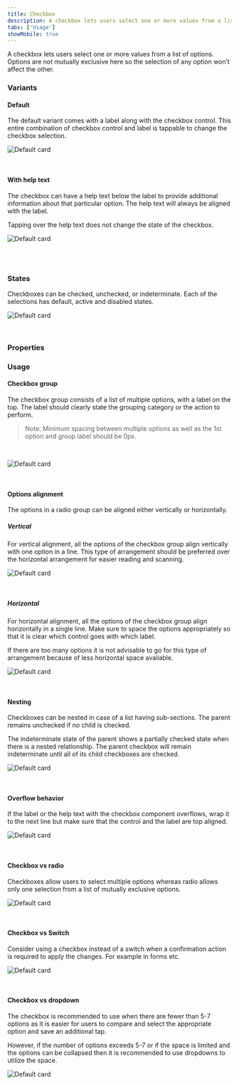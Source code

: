 ```yaml
---
title: Checkbox
description: A checkbox lets users select one or more values from a list of options. 
tabs: ['Usage']
showMobile: true
---
```


A checkbox lets users select one or more values from a list of options. Options are not mutually exclusive here so the selection of any option won’t affect the other.

### Variants

#### Default

The default variant comes with a label along with the checkbox control. This entire combination of checkbox control and label is tappable to change the checkbox selection.

![Default card](./images/checkbox-1.png)

<br/>

#### With help text

The checkbox can have a help text below the label to provide additional information about that particular option. The help text will always be aligned with the label. 

Tapping over the help text does not change the state of the checkbox.

![Default card](./images/checkbox-2.png)

<br/>
<br/>

### States

Checkboxes can be checked, unchecked, or indeterminate. Each of the selections has default, active and disabled states. 

![Default card](./images/checkbox-3.png)

<br/>

### Properties



### Usage

#### Checkbox group

The checkbox group consists of a list of multiple options, with a label on the top. The label should clearly state the grouping category or the action to perform.

> Note: Minimum spacing between multiple options as well as the 1st option and group label should be 0px.

<br/>

![Default card](./images/checkbox-4.png)

<br/>

#### Options alignment

The options in a radio group can be aligned either vertically or horizontally. 

##### Vertical 

For vertical alignment, all the options of the checkbox group align vertically with one option in a line. This type of arrangement should be preferred over the horizontal arrangement for easier reading and scanning.

![Default card](./images/checkbox-5.png)

<br/>

##### Horizontal

For horizontal alignment, all the options of the checkbox group align horizontally in a single line. Make sure to space the options appropriately so that it is clear which control goes with which label. 

If there are too many options it is not advisable to go for this type of arrangement because of less horizontal space available.

![Default card](./images/checkbox-6.png)

<br/>

#### Nesting

Checkboxes can be nested in case of a list having sub-sections. The parent remains unchecked if no child is checked. 

The indeterminate state of the parent shows a partially checked state when there is a nested relationship. The parent checkbox will remain indeterminate until all of its child checkboxes are checked.

![Default card](./images/checkbox-7.png)

<br/>

#### Overflow behavior

If the label or the help text with the checkbox component overflows, wrap it to the next line but make sure that the control and the label are top aligned.

![Default card](./images/checkbox-8.png)

<br/>

#### Checkbox vs radio

Checkboxes allow users to select multiple options whereas radio allows only one selection from a list of mutually exclusive options.

![Default card](./images/checkbox-9.png)

<br/>

#### Checkbox vs Switch

Consider using a checkbox instead of a switch when a confirmation action is required to apply the changes. For example in forms etc. 

![Default card](./images/checkbox-10.png)

<br/>

#### Checkbox vs dropdown

The checkbox is recommended to use when there are fewer than 5-7 options as it is easier for users to compare and select the appropriate option and save an additional tap. 

However, if the number of options exceeds 5-7 or if the space is limited and the options can be collapsed then it is recommended to use dropdowns to utilize the space.

![Default card](./images/checkbox-11.png)

<br/>

